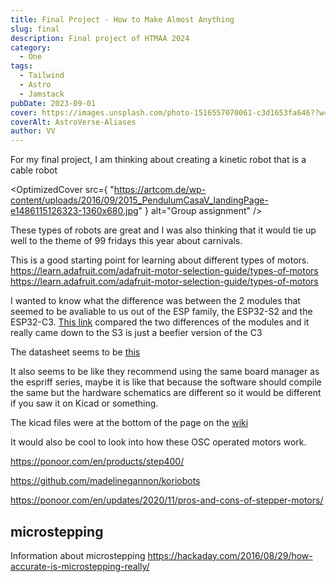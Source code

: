 ```yaml
---
title: Final Project - How to Make Almost Anything
slug: final
description: Final project of HTMAA 2024
category:
  - One
tags:
  - Tailwind
  - Astro
  - Jamstack
pubDate: 2023-09-01
cover: https://images.unsplash.com/photo-1516557070061-c3d1653fa646??w=1960&h=1102&auto=format&fit=crop&q=60&ixlib=rb-4.0.3&ixid=M3wxMjA3fDB8MHxzZWFyY2h8Mnx8YmxhY2t8ZW58MHwwfDB8fHwy
coverAlt: AstroVerse-Aliases
author: VV
---
```



For my final project, I am thinking about creating a kinetic robot that is a cable robot

<OptimizedCover
  src={
    "https://artcom.de/wp-content/uploads/2016/09/2015_PendulumCasaV_landingPage-e1486115126323-1360x680.jpg"
  }
  alt="Group assignment"
/>

These types of robots are great and I was also thinking that it would tie up well to the theme of 99 fridays this year about carnivals.

This is a good starting point for learning about different types of motors. https://learn.adafruit.com/adafruit-motor-selection-guide/types-of-motors
https://learn.adafruit.com/adafruit-motor-selection-guide/types-of-motors

I wanted to know what the difference was between the 2 modules that seemed to be avaliable to us out of the ESP family, the ESP32-S2 and the ESP32-C3.
[This link](https://www.cnx-software.com/2022/01/12/esp32-s3-esp32-c3-esp8266-modules-comparison/) compared the two differences of the modules and it really came down to the S3 is just a beefier version of the C3

The datasheet seems to be [this](https://wiki.seeedstudio.com/xiao_esp32s3_getting_started/)

It also seems to be like they recommend using the same board manager as the espriff series, maybe it is like that because the software should compile the same but the hardware schematics are different so it would be different if you saw it on Kicad or something.

The kicad files were at the bottom of the page on the [wiki](https://wiki.seeedstudio.com/xiao_esp32s3_getting_started/)

It would also be cool to look into how these OSC operated motors work.

https://ponoor.com/en/products/step400/

https://github.com/madelinegannon/koriobots

https://ponoor.com/en/updates/2020/11/pros-and-cons-of-stepper-motors/

## microstepping

Information about microstepping
https://hackaday.com/2016/08/29/how-accurate-is-microstepping-really/
